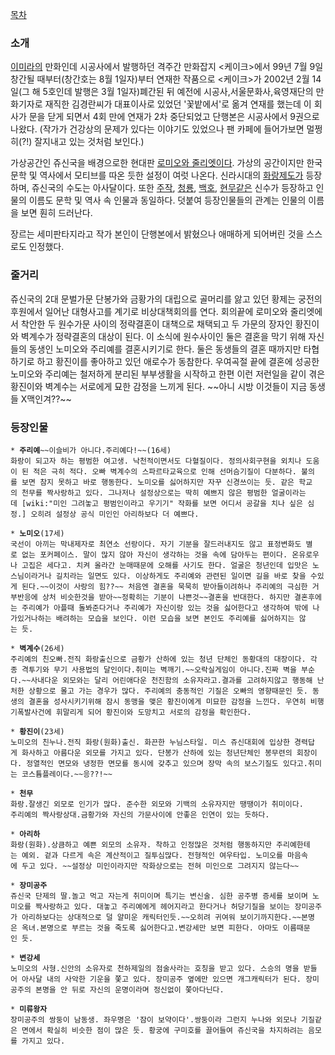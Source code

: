 [[목차]]
=== 소개 ===
[[이미라]]의 만화인데 시공사에서 발행하던 격주간 만화잡지 <케이크>에서 99년 7월 9일 창간될 때부터(창간호는 8월 1일자)부터 연재한 작품으로 <케이크>가 2002년 2월 14일(그 해 5호인데 발행은 3월 1일자)폐간된 뒤 예전에 시공사,서울문화사,육영재단의 만화기자로 재직한 김경란씨가 대표이사로 있었던 '꽃밭에서'로 옮겨 연재를 했는데 이 회사가 문을 닫게 되면서 4회 만에 연재가 2차 중단되었고 단행본은 시공사에서 9권으로 나왔다. (작가가 건강상의 문제가 있다는 이야기도 있었으나 팬 카페에 들어가보면 멀쩡히(?!) 잘지내고 있는 것처럼 보인다.)

가상공간인 쥬신국을 배경으로한 현대판 [[로미오와 줄리엣]]이다.
가상의 공간이지만 한국 문학 및 역사에서 모티브를 따온 듯한 설정이 여럿 나온다. 신라시대의 [[화랑]]제도가 등장하며, 쥬신국의 수도는 아사달이다. 또한 [[주작]], [[청룡]], [[백호]], [[현무]]같은 신수가 등장하고 인물의 이름도 문학 및 역사 속 인물과 동일하다. 덧붙여 등장인물들의 관계는 인물의 이름을 보면 훤히 드러난다.

장르는 세미판타지라고 작가 본인이 단행본에서 밝혔으나 애매하게 되어버린 것을 스스로도 인정했다.

=== 줄거리 ===
쥬신국의 2대 문벌가문 단봉가와 금황가의 대립으로 골머리를 앓고 있던 황제는 궁전의 후원에서 일어난 대형사고를 계기로 비상대책회의를 연다. 회의끝에 로미오와 줄리엣에서 착안한 두 원수가문 사이의 정략결혼이 대책으로 채택되고 두 가문의 장자인 황진이와 벽계수가 정략결혼의 대상이 된다. 이 소식에 원수사이인 둘은 결혼을 막기 위해 자신들의 동생인 노미오와 주리예를 결혼시키기로 한다. 둘은 동생들의 결혼 때까지만 타협하기로 하고 황진이를 좋아하고 있던 애로수가 동참한다. 우여곡절 끝에 결혼에 성공한 노미오와 주리예는 철저하게 분리된 부부생활을 시작하고 한편 이런 저런일을 같이 겪은 황진이와 벽계수는 서로에게 묘한 감정을 느끼게 된다. ~~아니 시방 이것들이 지금 동생들 X맥인겨??~~

=== 등장인물 ===
 * '''주리예'''~~이슬비가 아니다.주리예다!~~(16세)
 화랑이 되고자 하는 평범한 여고생. 낙천적이면서도 다혈질이다. 정의사회구현을 외치나 도움이 된 적은 극히 적다. 오빠 벽계수의 스파르타교육으로 인해 선머슴기질이 다분하다. 불의를 보면 참지 못하고 바로 행동한다. 노미오를 싫어하지만 자꾸 신경쓰이는 듯. 같은 학교의 천무를 짝사랑하고 있다. 그나저나 설정상으로는 딱히 예쁘지 않은 평범한 얼굴이라는데 [wiki:"미인 그려놓고 평범인이라고 우기기" 작화를 보면 어디서 공갈을 치나 싶은 심정.] 오히려 설정상 공식 미인인 아리하보다 더 예쁘다. 

 * '''노미오'''(17세)
 국선이 아끼는 막내제자로 최연소 선랑이다. 자기 기분을 잘드러내지도 않고 표정변화도 별로 없는 포커페이스. 말이 많지 않아 자신이 생각하는 것을 속에 담아두는 편이다. 온유로우나 고집은 세다고. 치켜 올라간 눈매때문에 오해를 사기도 한다. 얼굴은 청년인데 입맛은 노스님이라거나 길치라는 일면도 있다. 이상하게도 주리예와 관련된 일이면 길을 바로 찾을 수있게 된다.~~이것이 사랑의 힘??~~ 처음엔 결혼을 묵묵히 받아들이려하나 주리예의 극심한 거부반응에 상처 비슷한것을 받아~~정확히는 기분이 나쁜것~~결혼을 반대한다. 하지만 결혼후에는 주리예가 아플때 돌봐준다거나 주리예가 자신이랑 있는 것을 싫어한다고 생각하여 밖에 나가있거나하는 배려하는 모습을 보인다. 이런 모습을 보면 본인도 주리예를 싫어하지는 않는 듯.

 * '''벽계수'''(26세)
 주리예의 친오빠.전직 화랑출신으로 금황가 산하에 있는 청년 단체인 동황대의 대장이다. 각종 격투기와 무기 사용법의 달인이다.취미는 벽깨기.~~오락실게임이 아니다.진짜 벽을 부순다.~~사내다운 외모와는 달리 어린애다운 천진함의 소유자라고.결과를 고려하지않고 행동해 난처한 상황으로 몰고 가는 경우가 많다. 주리예의 충동적인 기질은 오빠의 영향때문인 듯. 동생의 결혼을 성사시키기위해 잠시 동맹을 맺은 황진이에게 미묘한 감정을 느낀다. 우연히 비행기폭발사건에 휘말리게 되어 황진이와 도망치고 서로의 감정을 확인한다.

 * '''황진이'''(23세)
 노미오의 친누나.전직 화랑(원화)출신. 화끈한 누님스타일. 미스 쥬신대회에 입상한 경력답게 화사하고 아름다운 외모를 가지고 있다. 단봉가 산하에 있는 청년단체인 봉무련의 회장이다. 정열적인 면모와 냉정한 면모를 동시에 갖추고 있으며 장막 속의 보스기질도 있다고.취미는 코스튬플레이다.~~응??!~~

 * '''천무'''
 화랑.잘생긴 외모로 인기가 많다. 준수한 외모와 기백의 소유자지만 땡땡이가 취미이다.
 주리예의 짝사랑상대.금황가와 자신의 가문사이에 안좋은 인연이 있는 듯하다.

 * '''아리하'''
 화랑(원화).상큼하고 예쁜 외모의 소유자. 착하고 인정많은 것처럼 행동하지만 주리예한테는 예외. 겉과 다르게 속은 계산적이고 질투심많다. 전형적인 여우타입. 노미오를 마음속에 두고 있다. ~~설정상 미인이라지만 작화상으로는 전혀 미인으로 그려지지 않는다~~

 * '''장미공주'''
 쥬신국 단제의 딸.놀고 먹고 자는게 취미이며 특기는 변신술. 심한 공주병 증세를 보이며 노미오를 짝사랑하고 있다. 대놓고 주리예에게 헤어지라고 한다거나 허당기질을 보이는 장미공주가 아리하보다는 상대적으로 덜 얄미운 캐릭터인듯.~~오히려 귀여워 보이기까지한다.~~본명은 옥녀.본명으로 부르는 것을 죽도록 싫어한다고.변강세만 보면 피한다. 아마도 이름때문인 듯.

 * '''변강세'''
 노미오의 사형.신안의 소유자로 천하제일의 점술사라는 호칭을 받고 있다. 스승의 명을 받들어 아사달 내의 사악한 기운을 쫓고 있다. 장미공주 옆에만 있으면 개그캐릭터가 된다. 장미공주의 본명을 안 뒤로 자신의 운명이라며 정신없이 쫓아다닌다.

 * '''미류왕자'''
 장미공주의 쌍둥이 남동생. 좌우명은 '잠이 보약이다'.쌍둥이라 그런지 누나와 외모나 기질같은 면에서 확실히 비슷한 점이 많은 듯. 황궁에 구미호를 끌어들여 쥬신국을 차지하려는 음모를 가지고 있다.
